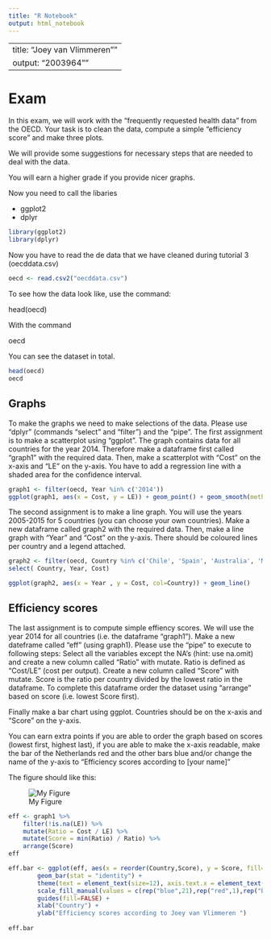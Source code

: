 ---
title: "R Notebook" 
output: html_notebook
---
---
title: "Joey van Vlimmeren""
output: "2003964""
---

# Exam

In this exam, we will work with the "frequently requested health data" from the OECD.
Your task is to clean the data, compute a simple "efficiency score" and make three plots. 

We will provide some suggestions for necessary steps that are needed to deal with the data.

You will earn a higher grade if you provide nicer graphs.  

Now you need to call the libaries

* ggplot2
* dplyr



```{r}
library(ggplot2)
library(dplyr)

```

Now you have to read the de data that we have cleaned during tutorial 3 (oecddata.csv)

```{r}
oecd <- read.csv2("oecddata.csv")

```

To see how the data look like, use the command:

head(oecd)

With the command

oecd


You can see the dataset in total.

```{r}
head(oecd)
oecd

```


## Graphs

To make the graphs we need to make selections of the data. Please use "dplyr" (commands "select" and "filter") and the "pipe". The first assignment is to make a scatterplot using "ggplot". The graph contains data for all countries for the year 2014. Therefore make a dataframe first called "graph1" with the required data.
Then, make a scatterplot with "Cost" on the x-axis and "LE" on the y-axis. You have to add a regression line with a shaded area for the confidence interval.


```{r}

graph1 <- filter(oecd, Year %in% c('2014'))
ggplot(graph1, aes(x = Cost, y = LE)) + geom_point() + geom_smooth(method=lm)

```



The second assignment is to make a line graph. You will use the years 2005-2015 for 5 countries (you can choose your own countries). Make a new dataframe called graph2 with the required data. Then, make a line graph with "Year"  and "Cost" on the y-axis. There should be coloured lines per country and a legend attached. 


```{r}

graph2 <- filter(oecd, Country %in% c('Chile', 'Spain', 'Australia', 'Mexico', 'Netherlands'))%>%
select( Country, Year, Cost)

ggplot(graph2, aes(x = Year , y = Cost, col=Country)) + geom_line()


```

## Efficiency scores

The last assignment is to compute simple effiency scores. We will use the year 2014 for all countries (i.e. the dataframe "graph1").
Make a new dateframe called "eff" (using graph1). Please use the "pipe" to execute to following steps:
Select all the variables except the NA's (hint: use na.omit) and create a new column called "Ratio" with mutate. Ratio is defined as "Cost/LE" (cost per output).
Create a new column called "Score" with mutate. Score is the ratio per country divided by the lowest ratio in the dataframe.
To complete this dataframe order the dataset using "arrange" based on score (i.e. lowest Score first).


Finally make a bar chart using ggplot. Countries should be on the x-axis and "Score" on the y-axis. 



You can earn extra points if you are able to order the graph based on scores (lowest first, highest last), if you are able to make the x-axis readable, make the bar of the Netherlands red and the other bars blue and/or change the name of the y-axis to "Efficiency scores according to [your name]" 


The figure should like this:

![My Figure](eff.png)


```{r}

eff <- graph1 %>%
    filter(!is.na(LE)) %>%
    mutate(Ratio = Cost / LE) %>%
    mutate(Score = min(Ratio) / Ratio) %>%
    arrange(Score)
eff

eff.bar <- ggplot(eff, aes(x = reorder(Country,Score), y = Score, fill= Country)) +
        geom_bar(stat = "identity") +
        theme(text = element_text(size=12), axis.text.x = element_text(angle = 45, hjust = 1))+
        scale_fill_manual(values = c(rep("blue",21),rep("red",1),rep("blue",12))) +
        guides(fill=FALSE) +
        xlab("Country") +
        ylab("Efficiency scores according to Joey van Vlimmeren ")
 
eff.bar
```











